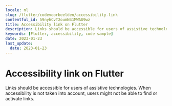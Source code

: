 ```yaml
---
locale: nl
slug: /flutter/codevoorbeelden/accessibility-link
contentful_id: 59nyhCvT2oumN41MWAU9wz
title: Accessibility link on Flutter
description: Links should be accessible for users of assistive technologies.
keywords: [Flutter, accessibility, code sample]
date: 2023-01-23
last_update:
  date: 2023-01-23
---
```


# Accessibility link on Flutter

Links should be accessible for users of assistive technologies. When accessibility is not taken into account, users might not be able to find or activate links.

<CodeSample id="accessibility-link" platform="flutter" locale="nl"/>
